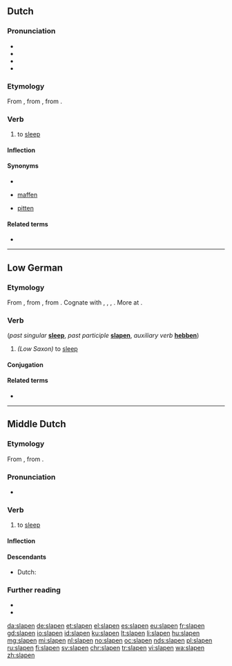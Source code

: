 ==Dutch==

===Pronunciation===
* {{audio|Nl-slapen.ogg|Audio|lang=nl}}
* {{rhymes|aːpən|lang=nl}}
* {{IPA|/ˈslaː.pə(n)/|lang=nl}}
* {{hyphenation|sla|pen|lang=nl}}

===Etymology===
From {{inh|nl|dum|slâpen}}, from {{inh|nl|odt|*slāpan}}, from {{inh|nl|gem-pro|*slēpaną}}.

===Verb===
{{nl-verb}}

# to [[sleep]]

====Inflection====
{{nl-conj-st|class=7|slaap|sliep|slapen|slape}}

====Synonyms====
* {{l|nl|dommelen}}
* {{qualifier|dialectal}} [[maffen]]
* {{qualifier|dialectal}} [[pitten]]

====Related terms====
* {{l|nl|slaap}}

----

==Low German==

===Etymology===
From {{inh|nds|gml|slāpen}}, from {{etyl|osx|nds}} {{m|osx|slapan}}, from {{etyl|gem-pro|nds}} {{m|gem-pro|*slēpaną}}. Cognate with {{cog|nl|slapen}}, {{cog|de|schlafen}}, {{cog|fy|sliepe}}, {{cog|en|sleep}}. More at {{l|en|sleep}}.

===Verb===
{{head|nds|verb}} (''past singular'' '''[[sleep]]''', ''past participle'' '''[[slapen]]''', ''auxiliary verb'' '''[[hebben]]''')
# ''(Low Saxon)'' to [[sleep]]

====Conjugation====
{{nds-conj-st|class=7|slaap|slöpp|sleep|slep|slap|slap}}

====Related terms====
* {{l|nds|Slaap}}

----

==Middle Dutch==

===Etymology===
From {{inh|dum|odt|*slāpan}}, from {{inh|dum|gem-pro|*slēpaną}}.

===Pronunciation===
* {{IPA|lang=dum|/ˈslaːpən/}}

===Verb===
{{dum-verb|head=slâpen}}

# to [[sleep]]

====Inflection====
{{dum-conj-st|class=7|slâp|sliep|sliep|slâp}}

====Descendants====
* Dutch: {{l|nl|slapen}}

===Further reading===
* {{R:VMNW|ID40703|II}}
* {{R:MNW|52279}}

[[da:slapen]]
[[de:slapen]]
[[et:slapen]]
[[el:slapen]]
[[es:slapen]]
[[eu:slapen]]
[[fr:slapen]]
[[gd:slapen]]
[[io:slapen]]
[[id:slapen]]
[[ku:slapen]]
[[lt:slapen]]
[[li:slapen]]
[[hu:slapen]]
[[mg:slapen]]
[[mi:slapen]]
[[nl:slapen]]
[[no:slapen]]
[[oc:slapen]]
[[nds:slapen]]
[[pl:slapen]]
[[ru:slapen]]
[[fi:slapen]]
[[sv:slapen]]
[[chr:slapen]]
[[tr:slapen]]
[[vi:slapen]]
[[wa:slapen]]
[[zh:slapen]]